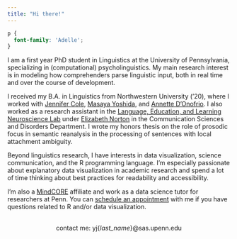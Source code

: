 ```yaml
---
title: "Hi there!"
---
```


```css
p {
  font-family: 'Adelle';
}
```

I am a first year PhD student in Linguistics at the University of Pennsylvania, specializing in (computational) psycholinguistics. My main research interest is in modeling how comprehenders parse linguistic input, both in real time and over the course of development.

I received my B.A. in Linguistics from Northwestern University ('20), where I worked with [Jennifer Cole](https://sites.northwestern.edu/cole/), [Masaya Yoshida](https://faculty.wcas.northwestern.edu/~myo507/), and [Annette D'Onofrio](https://faculty.wcas.northwestern.edu/~akd2621/). I also worked as a research assistant in the [Language, Education, and Learning Neuroscience Lab](https://learnlab.northwestern.edu/) under [Elizabeth Norton](https://www.communication.northwestern.edu/faculty/ElizabethNorton) in the Communication Sciences and Disorders Department. I wrote my honors thesis on the role of prosodic focus in semantic reanalysis in the processing of sentences with local attachment ambiguity.

Beyond linguistics research, I have interests in data visualization, science communication, and the R programming language. I'm especially passionate about explanatory data visualization in academic research and spend a lot of time thinking about best practices for readability and accessibility.

I'm also a [MindCORE](https://mindcore.sas.upenn.edu/) affiliate and work as a data science tutor for researchers at Penn. You can [schedule an appointment](https://rb.gy/gfhd2f) with me if you have questions related to R and/or data visualization.

<br>
<div style='text-align: center'><span class="sc">contact me:</span> yj{<i>last_name</i>}@sas.upenn.edu</div>